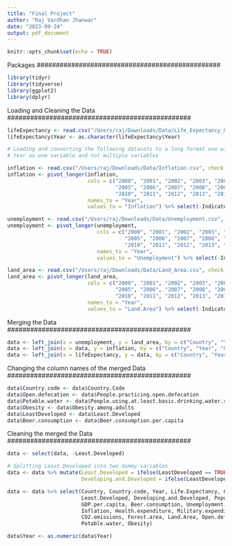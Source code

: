 ```yaml
---
title: "Final Project"
author: "Raj Vardhan Jhanwar"
date: "2023-09-24"
output: pdf_document
---
```


```r
knitr::opts_chunk$set(echo = TRUE)
```

################################################
Packages
################################################

```r

library(tidyr)
library(tidyverse)
library(ggplot2)
library(dplyr)

```

################################################
Loading and Cleaning the Data
################################################

```r

lifeExpectancy <- read.csv("/Users/raj/Downloads/Data/Life_Expectancy_00_15.csv")
lifeExpectancy$Year <- as.character(lifeExpectancy$Year)

# Loading and converting the following datasets to a long format one with the 
# Year as one variable and not multiple variables

inflation <- read.csv("/Users/raj/Downloads/Data/Inflation.csv", check.names = FALSE)
inflation <- pivot_longer(inflation, 
                          cols = c("2000", "2001", "2002", "2003", "2004", 
                                   "2005", "2006", "2007", "2008", "2009", 
                                   "2010", "2011", "2012", "2013", "2014", "2015"), 
                          names_to = "Year",
                          values_to = "Inflation") %>% select(-Indicator.Name, -Indicator.Code)

unemployment <- read.csv("/Users/raj/Downloads/Data/Unemployment.csv", check.names = FALSE)
unemployment <- pivot_longer(unemployment, 
                             cols = c("2000", "2001", "2002", "2003", "2004", 
                                      "2005", "2006", "2007", "2008", "2009", 
                                      "2010", "2011", "2012", "2013", "2014", "2015"), 
                             names_to = "Year",
                             values_to = "Unemployment") %>% select(-Indicator.Name, -Indicator.Code)

land_area <- read.csv("/Users/raj/Downloads/Data/Land_Area.csv", check.names = FALSE)
land_area <- pivot_longer(land_area, 
                          cols = c("2000", "2001", "2002", "2003", "2004", 
                                   "2005", "2006", "2007", "2008", "2009", 
                                   "2010", "2011", "2012", "2013", "2014", "2015"), 
                          names_to = "Year",
                          values_to = "Land.Area") %>% select(-Indicator.Name, -Indicator.Code)

```


################################################
Merging the Data
################################################

```r

data <- left_join(x = unemployment, y = land_area, by = c("Country", "Year", "Country.Code"))
data <- left_join(x = data, y = inflation, by = c("Country", "Year", "Country.Code"))
data <- left_join(x = lifeExpectancy, y = data, by = c("Country", "Year"))

```


################################################
Changing the column names of the merged Data
################################################

```r

data$Country.code <- data$Country.Code
data$Open.defecation <- data$People.practicing.open.defecation
data$Potable.water <- data$People.using.at.least.basic.drinking.water.services
data$Obesity <- data$Obesity.among.adults
data$LeastDeveloped <- data$Least.Developed
data$Beer.consumption <- data$Beer.consumption.per.capita

```


################################################
Cleaning the merged the Data
################################################

```r

data <- select(data, -Least.Developed)

# Splitting Least.Developed into two dummy variables
data <- data %>% mutate(Least.Developed = ifelse(LeastDeveloped == TRUE, 1, 0),
                        Developing.and.Developed = ifelse(LeastDeveloped == FALSE, 1, 0))

data <- data %>% select(Country, Country.code, Year, Life.Expectancy, Continent, 
                        Least.Developed, Developing.and.Developed, Population, 
                        GDP.per.capita, Beer.consumption, Unemployment, 
                        Inflation, Health.expenditure, Military.expenditure, 
                        CO2.emissions, Forest.area, Land.Area, Open.defecation, 
                        Potable.water, Obesity)

data$Year <- as.numeric(data$Year)

```
